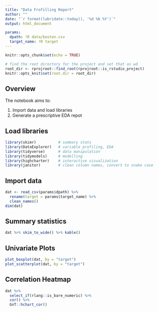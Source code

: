 ```yaml
---
title: "Data Frofilling Report"
author: ""
date: "`r format(lubridate::today(), '%d %b %Y')`"
output: html_document

params:
  dpath: !R data/boston.csv
  target_name: !R target
---
```


```r
knitr::opts_chunk$set(echo = TRUE)

# find the root directory for the project and set that as wd
root_dir <- rprojroot::find_root(rprojroot::is_rstudio_project)
knitr::opts_knit$set(root.dir = root_dir)
```

## Overview

The notebook aims to:

1. Import data and load libraries
2. Generate a prescriptive EDA repot


## Load libraries

```r
library(skimr)          # summary stats
library(DataExplorer)   # variable profiling, EDA
library(tidyverse)      # data manipulation
library(tidymodels)     # modelling
library(highcharter)    # interactive visualization
library(janitor)        # clean column names, convert to snake case
```

## Import data

```r
dat <- read_csv(params$dpath) %>%
  rename(target = params$target_name) %>%
  clean_names()
dim(dat)
```


## Summary statistics

```r
dat %>% skim_to_wide() %>% kable()
```

## Univariate Plots

```r
plot_boxplot(dat, by = "target")
plot_scatterplot(dat, by = "target")
```

## Correlation Heatmap

```r
dat %>%
  select_if(rlang::is_bare_numeric) %>%
  cor() %>%
  GnT::hchart_cor()
```
